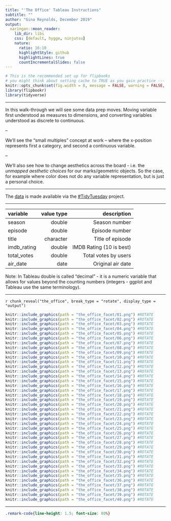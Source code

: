 ```yaml
---
title: "'The Office' Tableau Instructions"
subtitle: ""
author: "Gina Reynolds, December 2019"
output:
  xaringan::moon_reader:
    lib_dir: libs
    css: [default, hygge, ninjutsu]
    nature:
      ratio: 16:10
      highlightStyle: github
      highlightLines: true
      countIncrementalSlides: false
---
```




```r
# This is the recommended set up for flipbooks
# you might think about setting cache to TRUE as you gain practice --- building flipbooks from scracth can be time consuming
knitr::opts_chunk$set(fig.width = 8, message = FALSE, warning = FALSE, comment = "", cache = T, fig.retina = 3, out.width = "100%")
library(flipbookr)
library(tidyverse)
```

---



In this walk-through we will see some data prep moves.  Moving variable first understood as measures to dimensions, and converting variables understood as discrete to continuous.  

--

We'll see the "small multiples" concept at work -- where the x-position represents first a category, and second a continuous variable.

--

We'll also see how to change aesthetics across the board - i.e. the *unmapped aesthetic choices* for our marks/geometric objects.  So the case, for example where color does not do any variable representation, but is just a personal choice. 


---

The [data](https://raw.githubusercontent.com/rfordatascience/tidytuesday/master/data/2020/2020-03-17/office_ratings.csv) is made available via the [#TidyTuesday](https://github.com/rfordatascience/tidytuesday) project.  


---



| variable	|value type	|description|
| :--- | ---: | ---:|
|season	|double	|Season number |
|episode|	double|	Episode number |
|title	|character|	Title of episode |
|imdb_rating	|double	|IMDB Rating (10 is best) |
|total_votes	|double	|Total votes by users |
|air_date	|date|	Original air date |

Note: In Tableau double is called "decimal" - it is a numeric variable that allows for values beyond the counting numbers (integers - ggplot and Tableau use the same terminology).

---


`r chunk_reveal("the_office", break_type = "rotate", display_type = "output")`

```r
knitr::include_graphics(path = "the_office_facet/01.png") #ROTATE
knitr::include_graphics(path = "the_office_facet/02.png") #ROTATE
knitr::include_graphics(path = "the_office_facet/03.png") #ROTATE
knitr::include_graphics(path = "the_office_facet/04.png") #ROTATE
knitr::include_graphics(path = "the_office_facet/05.png") #ROTATE
knitr::include_graphics(path = "the_office_facet/06.png") #ROTATE
knitr::include_graphics(path = "the_office_facet/07.png") #ROTATE
knitr::include_graphics(path = "the_office_facet/08.png") #ROTATE
knitr::include_graphics(path = "the_office_facet/09.png") #ROTATE
knitr::include_graphics(path = "the_office_facet/10.png") #ROTATE
knitr::include_graphics(path = "the_office_facet/11.png") #ROTATE
knitr::include_graphics(path = "the_office_facet/12.png") #ROTATE
knitr::include_graphics(path = "the_office_facet/13.png") #ROTATE
knitr::include_graphics(path = "the_office_facet/14.png") #ROTATE
knitr::include_graphics(path = "the_office_facet/15.png") #ROTATE
knitr::include_graphics(path = "the_office_facet/16.png") #ROTATE
knitr::include_graphics(path = "the_office_facet/17.png") #ROTATE
knitr::include_graphics(path = "the_office_facet/18.png") #ROTATE
knitr::include_graphics(path = "the_office_facet/19.png") #ROTATE
knitr::include_graphics(path = "the_office_facet/20.png") #ROTATE
knitr::include_graphics(path = "the_office_facet/21.png") #ROTATE
knitr::include_graphics(path = "the_office_facet/22.png") #ROTATE
knitr::include_graphics(path = "the_office_facet/23.png") #ROTATE
knitr::include_graphics(path = "the_office_facet/24.png") #ROTATE
knitr::include_graphics(path = "the_office_facet/25.png") #ROTATE
knitr::include_graphics(path = "the_office_facet/26.png") #ROTATE
knitr::include_graphics(path = "the_office_facet/27.png") #ROTATE
knitr::include_graphics(path = "the_office_facet/28.png") #ROTATE
knitr::include_graphics(path = "the_office_facet/29.png") #ROTATE
knitr::include_graphics(path = "the_office_facet/30.png") #ROTATE
knitr::include_graphics(path = "the_office_facet/31.png") #ROTATE
knitr::include_graphics(path = "the_office_facet/32.png") #ROTATE
knitr::include_graphics(path = "the_office_facet/33.png") #ROTATE
knitr::include_graphics(path = "the_office_facet/34.png") #ROTATE
knitr::include_graphics(path = "the_office_facet/35.png") #ROTATE
knitr::include_graphics(path = "the_office_facet/36.png") #ROTATE
knitr::include_graphics(path = "the_office_facet/37.png") #ROTATE
knitr::include_graphics(path = "the_office_facet/38.png") #ROTATE
knitr::include_graphics(path = "the_office_facet/39.png") #ROTATE
knitr::include_graphics(path = "the_office_facet/40.png") #ROTATE

```



---



```css
.remark-code{line-height: 1.5; font-size: 80%}
```
